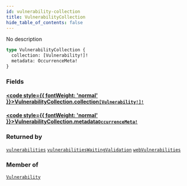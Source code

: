 ```yaml
---
id: vulnerability-collection
title: VulnerabilityCollection
hide_table_of_contents: false
---
```








No description

```graphql
type VulnerabilityCollection {
  collection: [Vulnerability!]!
  metadata: OccurrenceMeta!
}
```


### Fields

#### [<code style={{ fontWeight: 'normal' }}>VulnerabilityCollection.<b>collection</b></code>](#)<Bullet />[`[Vulnerability!]!`](/api/graphql/documentation/objects/vulnerability) <Badge class="secondary" text="non-null"/> <Badge class="secondary" text="object"/>
> 
> 

#### [<code style={{ fontWeight: 'normal' }}>VulnerabilityCollection.<b>metadata</b></code>](#)<Bullet />[`OccurrenceMeta!`](/api/graphql/documentation/objects/occurrence-meta) <Badge class="secondary" text="non-null"/> <Badge class="secondary" text="object"/>
> 
> 



### Returned by

[`vulnerabilities`](/api/graphql/documentation/queries/vulnerabilities)  <Badge class="secondary" text="query"/><Bullet />[`vulnerabilitiesWaitingValidation`](/api/graphql/documentation/queries/vulnerabilities-waiting-validation)  <Badge class="secondary" text="query"/><Bullet />[`webVulnerabilities`](/api/graphql/documentation/queries/web-vulnerabilities)  <Badge class="secondary" text="query"/>

### Member of

[`Vulnerability`](/api/graphql/documentation/objects/vulnerability)  <Badge class="secondary" text="object"/>



